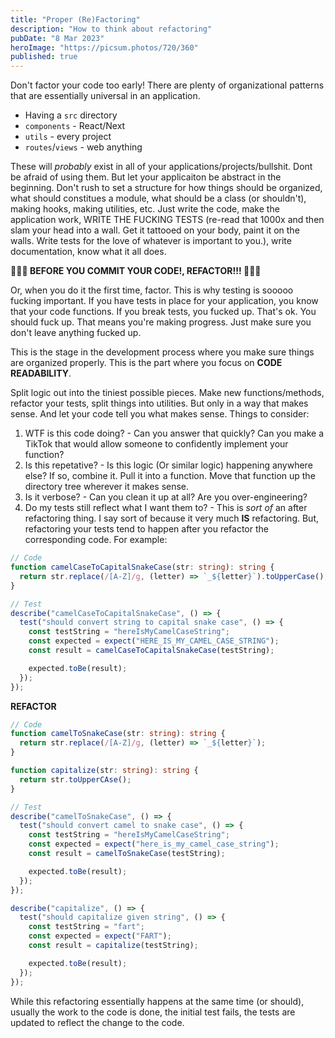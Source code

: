 ```yaml
---
title: "Proper (Re)Factoring"
description: "How to think about refactoring"
pubDate: "8 Mar 2023"
heroImage: "https://picsum.photos/720/360"
published: true
---
```


Don't factor your code too early! There are plenty of organizational patterns that are essentially universal in an application.

- Having a `src` directory
- `components` - React/Next
- `utils` - every project
- `routes`/`views` - web anything

These will _probably_ exist in all of your applications/projects/bullshit. Dont be afraid of using them. But let your applicaiton be abstract in the beginning. Don't rush to set a structure for how things should be organized, what should constitues a module, what should be a class (or shouldn't), making hooks, making utilities, etc. Just write the code, make the application work, WRITE THE FUCKING TESTS (re-read that 1000x and then slam your head into a wall. Get it tattooed on your body, paint it on the walls. Write tests for the love of whatever is important to you.), write documentation, know what it all does.

**🚨🚨🚨 BEFORE YOU COMMIT YOUR CODE!, REFACTOR!!! 🚨🚨🚨**

Or, when you do it the first time, factor. This is why testing is sooooo fucking important. If you have tests in place for your application, you know that your code functions. If you break tests, you fucked up. That's ok. You should fuck up. That means you're making progress. Just make sure you don't leave anything fucked up.

This is the stage in the development process where you make sure things are organized properly. This is the part where you focus on **CODE READABILITY**.

Split logic out into the tiniest possible pieces. Make new functions/methods, refactor your tests, split things into utilities. But only in a way that makes sense. And let your code tell you what makes sense. Things to consider:

1. WTF is this code doing? - Can you answer that quickly? Can you make a TikTok that would allow someone to confidently implement your function?
2. Is this repetative? - Is this logic (Or similar logic) happening anywhere else? If so, combine it. Pull it into a function. Move that function up the directory tree wherever it makes sense.
3. Is it verbose? - Can you clean it up at all? Are you over-engineering?
4. Do my tests still reflect what I want them to? - This is _sort of_ an after refactoring thing. I say sort of because it very much **IS** refactoring. But, refactoring your tests tend to happen after you refactor the corresponding code. For example:

```ts
// Code
function camelCaseToCapitalSnakeCase(str: string): string {
  return str.replace(/[A-Z]/g, (letter) => `_${letter}`).toUpperCase();
}

// Test
describe("camelCaseToCapitalSnakeCase", () => {
  test("should convert string to capital snake case", () => {
    const testString = "hereIsMyCamelCaseString";
    const expected = expect("HERE_IS_MY_CAMEL_CASE_STRING");
    const result = camelCaseToCapitalSnakeCase(testString);

    expected.toBe(result);
  });
});
```

**REFACTOR**

```ts
// Code
function camelToSnakeCase(str: string): string {
  return str.replace(/[A-Z]/g, (letter) => `_${letter}`);
}

function capitalize(str: string): string {
  return str.toUpperCAse();
}

// Test
describe("camelToSnakeCase", () => {
  test("should convert camel to snake case", () => {
    const testString = "hereIsMyCamelCaseString";
    const expected = expect("here_is_my_camel_case_string");
    const result = camelToSnakeCase(testString);

    expected.toBe(result);
  });
});

describe("capitalize", () => {
  test("should capitalize given string", () => {
    const testString = "fart";
    const expected = expect("FART");
    const result = capitalize(testString);

    expected.toBe(result);
  });
});
```

While this refactoring essentially happens at the same time (or should), usually the work to the code is done, the initial test fails, the tests are updated to reflect the change to the code.
